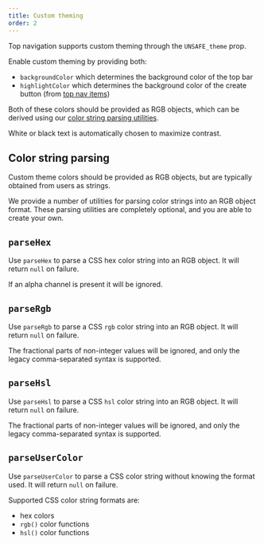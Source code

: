 ```yaml
---
title: Custom theming
order: 2
---
```



Top navigation supports custom theming through the `UNSAFE_theme` prop.

Enable custom theming by providing both:

- `backgroundColor` which determines the background color of the top bar
- `highlightColor` which determines the background color of the create button (from
  [top nav items](/components/navigation-system/top-nav-items))

Both of these colors should be provided as RGB objects, which can be derived using our
[color string parsing utilities](#color-string-parsing).

White or black text is automatically chosen to maximize contrast.

<Example Component={CustomThemingRgbObjectExample} />

## Color string parsing

Custom theme colors should be provided as RGB objects, but are typically obtained from users as
strings.

We provide a number of utilities for parsing color strings into an RGB object format. These parsing
utilities are completely optional, and you are able to create your own.

## `parseHex`

Use `parseHex` to parse a CSS hex color string into an RGB object. It will return `null` on failure.

If an alpha channel is present it will be ignored.

<Example Component={CustomThemingParseHexExample} />

## `parseRgb`

Use `parseRgb` to parse a CSS `rgb` color string into an RGB object. It will return `null` on
failure.

The fractional parts of non-integer values will be ignored, and only the legacy comma-separated
syntax is supported.

<Example Component={CustomThemingParseRgbExample} />

## `parseHsl`

Use `parseHsl` to parse a CSS `hsl` color string into an RGB object. It will return `null` on
failure.

The fractional parts of non-integer values will be ignored, and only the legacy comma-separated
syntax is supported.

<Example Component={CustomThemingParseHslExample} />

## `parseUserColor`

Use `parseUserColor` to parse a CSS color string without knowing the format used. It will return
`null` on failure.

Supported CSS color string formats are:

- hex colors
- `rgb()` color functions
- `hsl()` color functions

<Example Component={CustomThemingParseUserColorExample} />
